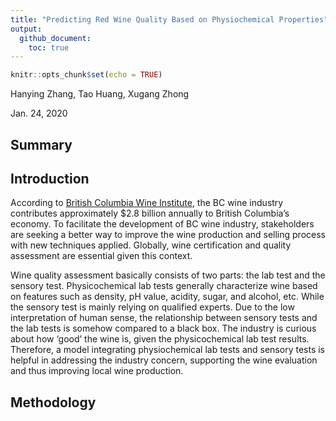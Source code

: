 ```yaml
---
title: "Predicting Red Wine Quality Based on Physiochemical Properties"
output: 
  github_document:
    toc: true
---
```


```r
knitr::opts_chunk$set(echo = TRUE)
```

Hanying Zhang, Tao Huang, Xugang Zhong

Jan. 24, 2020 

## Summary


## Introduction

According to [British Columbia Wine Institute]( https://winebc.com/industry/media/quick-facts/), the BC wine industry contributes approximately $2.8 billion annually to British Columbia’s economy. To facilitate the development of BC wine industry, stakeholders are seeking a better way to improve the wine production and selling process with new techniques applied. Globally, wine certification and quality assessment are essential given this context.

Wine quality assessment basically consists of two parts: the lab test and the sensory test. Physicochemical lab tests generally characterize wine based on features such as density, pH value, acidity, sugar, and alcohol, etc. While the sensory test is mainly relying on qualified experts. Due to the low interpretation of human sense, the relationship between sensory tests and the lab tests is somehow compared to a black box. The industry is curious about how ‘good’ the wine is, given the physicochemical lab test results.  Therefore, a model integrating physiochemical lab tests and sensory tests is helpful in addressing the industry concern, supporting the wine evaluation and thus improving local wine production.  


## Methodology


